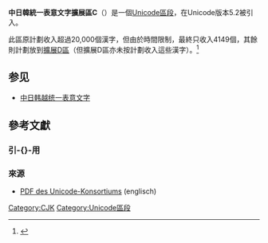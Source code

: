 {{NoteTA
|G1 = IT
}}
{{CJK-New-Char|block=C}}
{{Infobox Unicode block
|blockname  = 中日韓統一表意文字擴展區C<br/>{{small|CJK Unified Ideographs Extension C}}
|rangestart = 2A700
|rangeend   = 2B73F
|script1    = [[漢字|漢字]]
|5_2        = 4149
|14_0       = 4
|note = <ref>{{cite web|url=https://www.unicode.org|title=Unicode character database|work=The Unicode Standard|accessdate=2016-07-09|archive-date=2017-09-25|archive-url=https://web.archive.org/web/20170925134725/http://www.unicode.org/|dead-url=no}}</ref><ref>{{cite web|url=https://www.unicode.org/versions/enumeratedversions.html|title=Enumerated Versions of The Unicode Standard|work=The Unicode Standard|accessdate=2016-07-09|archive-date=2016-06-29|archive-url=https://web.archive.org/web/20160629001311/http://www.unicode.org/versions/enumeratedversions.html|dead-url=no}}</ref>
}}
'''中日韓統一表意文字擴展區C'''（{{lang-en|CJK Unified Ideographs Extension C}}）是一個[[Unicode區段|Unicode區段]]，在Unicode版本5.2被引入。

此區原計劃收入超過20,000個漢字，但由於時間限制，最終只收入4149個，其餘則計劃放到[[中日韓統一表意文字擴展區D|擴展D區]]（但擴展D區亦未按計劃收入這些漢字）。<ref>{{Cite web |url=http://babelstone.blogspot.com/2007/06/brief-history-of-cjk-c.html |title=BabelStone - A Brief History of CJK-C |access-date=2011-01-23 |archive-url=https://web.archive.org/web/20101017090645/http://babelstone.blogspot.com/2007/06/brief-history-of-cjk-c.html |archive-date=2010-10-17 |dead-url=yes }}</ref>

{{Unicode chart CJK Unified Ideographs Extension C}}

==参见==
* [[中日韩越统一表意文字|中日韩越统一表意文字]]

== 參考文獻 ==
=== 引-{}-用 ===
{{Reflist}}

=== 來源 ===
* [http://www.unicode.org/charts/PDF/U2A700.pdf PDF des Unicode-Konsortiums]{{Wayback|url=http://www.unicode.org/charts/PDF/U2A700.pdf |date=20100326180628 }} (englisch)
{{Unicode中的中日韩统一表意文字}}
{{Unicode區段一覽}}
[[Category:CJK|Category:CJK]]
[[Category:Unicode區段|Category:Unicode區段]]